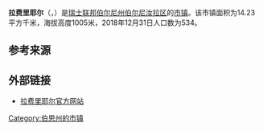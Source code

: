 {{地图误译/法语U2|issue=拉费里埃}}
{{noteTA|G1=瑞士地名}}
{{Infobox settlement
| name = 拉费里耶尔
| native_name = {{lang|fr|La Ferrière}}
| settlement_type = {{CHE}}[[市镇_(瑞士)|瑞士市镇]]
| image_skyline = 2018-La-Ferriere.jpg
| image_caption = 拉费里耶尔风光
| image_seal = La Ferrière-coat of arms.svg
| image_map = Karte Gemeinde La Ferrière 2015.png
| map_caption = 拉费里耶尔在伯尔尼汝拉区的位置
| pushpin_map = Switzerland
| pushpin_relief = Switzerland relief location map.jpg
| pushpin_label_position = right
| pushpin_map_caption = 拉费里耶尔在瑞士的位置
| subdivision_type = 国家
| subdivision_name = {{CHE}}
| subdivision_type1 = [[瑞士行政区划|州]]
| subdivision_name1 = {{flagicon|Bern|size=16px}} [[伯尔尼州|伯尔尼州]]
| subdivision_type2 = [[区_(瑞士)|区]]
| subdivision_name2 = [[伯尔尼汝拉区|伯尔尼汝拉区]]
| elevation_m = 1005
| area_footnotes = <ref name=面积>{{cite web|url=https://www.bfs.admin.ch/bfs/de/home/statistiken/raum-umwelt/bodennutzung-bedeckung/gesamtspektrum-regionalen-stufen/gemeinden.html|title=Arealstatistik Standard - Gemeinden nach 4 Hauptbereichen|trans_title=瑞士联邦按四种用地类型划分的市镇面积统计表|date=2018-11-26|publisher=[[瑞士联邦统计署|瑞士联邦统计署]]|language=de|accessdate=2019-12-07|archive-date=2019-11-15|archive-url=https://web.archive.org/web/20191115011326/https://www.bfs.admin.ch/bfs/de/home/statistiken/raum-umwelt/bodennutzung-bedeckung/gesamtspektrum-regionalen-stufen/gemeinden.html|dead-url=no}}</ref>
| area_total_km2 = 14.23
| population_as_of = 2018年12月31日
| population_footnotes = <ref>{{cite web|url=https://www.bfs.admin.ch/bfs/de/home/statistiken/bevoelkerung.assetdetail.7966022.html|title=Ständige Wohnbevölkerung nach Staatsangehörigkeitskategorie, Geschlecht und Gemeinde, Provisorische Jahresergebnisse, 2018|trans_title=瑞士联邦2018年按国籍、性别和市镇划分的常住人口统计表|date=2019-04-09|publisher=[[瑞士联邦统计署|瑞士联邦统计署]]|language=de|accessdate=2019-12-07|archive-date=2019-04-11|archive-url=https://web.archive.org/web/20190411063248/https://www.bfs.admin.ch/bfs/de/home/statistiken/bevoelkerung.assetdetail.7966022.html|dead-url=no}}</ref>
| population_total = 534
| population_density_km2 = auto
| timezone = [[欧洲中部时间|CET]]
| utc_offset = +1
| timezone_DST = [[欧洲中部夏令时间|CEST]]
| utc_offset_DST = +2
| coordinates = {{coord|47|8|40|N|6|53|35|E|region:|display=inline,title}}
| postal_code_type = [[瑞士邮政编码系统|邮政编码]]
| postal_code = 2333
| blank_name = [[瑞士市镇官方编号|官方编号]]
| blank_info = 0435
| website = {{url|www.laferriere.ch}}
}}
'''拉费里耶尔'''（{{lang-fr|La Ferrière}}，{{IPA-fr|la fɛʁjɛʁ|-|LL-Q150 (fra)-GrandCelinien-La Ferrière.wav}}）是[[瑞士联邦|瑞士联邦]][[伯尔尼州|伯尔尼州]][[伯尔尼汝拉区|伯尔尼汝拉区]]的[[市镇_(瑞士)|市镇]]。该市镇面积为14.23平方千米，海拔高度1005米，2018年12月31日人口数为534。

== 参考来源 ==
{{reflist}}

== 外部链接 ==
* [http://www.laferriere.ch 拉费里耶尔官方网站] {{Wayback|url=http://www.laferriere.ch/ |date=20210123115444 }} {{fr icon}}

{{Switzerland-geo-stub}}
{{伯尔尼州区划}}
{{DEFAULTSORT:La Ferrière}}
[[Category:伯恩州的市镇|Category:伯恩州的市镇]]